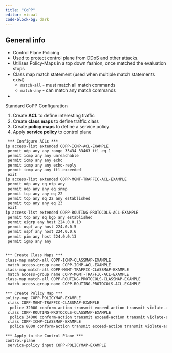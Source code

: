 ```yaml
---
title: "CoPP"
editor: visual
code-block-bg: dark
---
```


## General info

-   Control Plane Policing
-   Used to protect control plane from DDoS and other attacks.
-   Utilises Policy-Maps in a top down fashion, once matched the evaluation stops
-   Class map match statement (used when multiple match statements exist)
    -   `match-all` - must match all match commands
    -   `match-any` - can match any match commands
-   

Standard CoPP Configuration

1.   Create **ACL** to define interesting traffic
2.   Create **class maps** to define traffic class
3.  Create **policy maps** to define a service policy
4.  Apply **service policy** to control plane

``` default
 *** Configure ACLs ***
ip access-list extended COPP-ICMP-ACL-EXAMPLE
 permit udp any any range 33434 33463 ttl eq 1
 permit icmp any any unreachable
 permit icmp any any echo
 permit icmp any any echo-reply
 permit icmp any any ttl-exceeded
 exit
ip access-list extended COPP-MGMT-TRAFFIC-ACL-EXAMPLE
 permit udp any eq ntp any
 permit udp any any eq snmp
 permit tcp any any eq 22
 permit tcp any eq 22 any established
 permit tcp any any eq 23
 exit
ip access-list extended COPP-ROUTING-PROTOCOLS-ACL-EXAMPLE
 permit tcp any eq bgp any established
 permit eigrp any host 224.0.0.10
 permit ospf any host 224.0.0.5
 permit ospf any host 224.0.0.6
 permit pim any host 224.0.0.13
 permit igmp any any
 
 
*** Create Class Maps ***
class-map match-all COPP-ICMP-CLASSMAP-EXAMPLE
 match access-group name COPP-ICMP-ACL-EXAMPLE
class-map match-all COPP-MGMT-TRAFFIC-CLASSMAP-EXAMPLE
 match access-group name COPP-MGMT-TRAFFIC-ACL-EXAMPLE
class-map match-all COPP-ROUTING-PROTOCOLS-CLASSMAP-EXAMPLE
 match access-group name COPP-ROUTING-PROTOCOLS-ACL-EXAMPLE
 
*** Create Policy Map ***
policy-map COPP-POLICYMAP-EXAMPLE
 class COPP-MGMT-TRAFFIC-CLASSMAP-EXAMPLE
  police 32000 conform-action transmit exceed-action transmit violate-action transmit
 class COPP-ROUTING-PROTOCOLS-CLASSMAP-EXAMPLE
  police 34000 conform-action transmit exceed-action transmit violate-action transmit
 class COPP-ICMP-CLASSMAP-EXAMPLE
  police 8000 conform-action transmit exceed-action transmit violate-action drop

*** Apply to the Control Plane ***
control-plane
 service-policy input COPP-POLICYMAP-EXAMPLE
```
